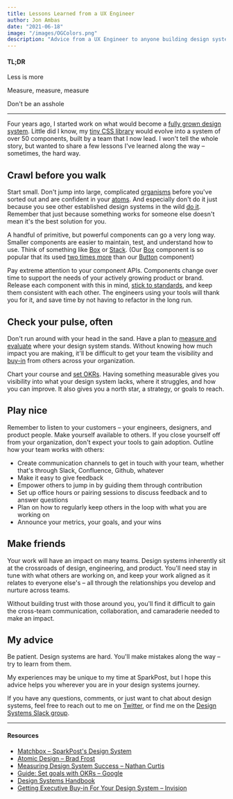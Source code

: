 ```yaml
---
title: Lessons Learned from a UX Engineer
author: Jon Ambas
date: "2021-06-18"
image: "/images/OGColors.png"
description: "Advice from a UX Engineer to anyone building design systems"
---
```


#### TL;DR

Less is more

Measure, measure, measure

Don't be an asshole

---

Four years ago, I started work on what would become a [fully grown design system](http://design.sparkpost.com/). Little did I know, my [tiny CSS library](https://github.com/SparkPost/styles) would evolve into a system of over 50 components, built by a team that I now lead. I won't tell the whole story, but wanted to share a few lessons I've learned along the way – sometimes, the hard way.

## Crawl before you walk

Start small. Don't jump into large, complicated [organisms](https://bradfrost.com/blog/post/atomic-web-design/#organisms) before you've sorted out and are confident in your [atoms](https://bradfrost.com/blog/post/atomic-web-design/#atoms). And especially don't do it just because you see other established design systems in the wild [do it](https://polaris.shopify.com/components/structure/page#navigation). Remember that just because something works for someone else doesn't mean it's the best solution for you.

A handful of primitive, but powerful components can go a very long way. Smaller components are easier to maintain, test, and understand how to use. Think of something like [Box](https://seek-oss.github.io/braid-design-system/components/Box) or [Stack](https://seek-oss.github.io/braid-design-system/components/Stack). (Our [Box](https://design.sparkpost.com/components/box/api) component is so popular that its used [two times more](https://ux-okr-dashboard.netlify.app/) than our [Button](https://design.sparkpost.com/components/button/api) component)

Pay extreme attention to your component APIs. Components change over time to support the needs of your actively growing product or brand. Release each component with this in mind, [stick to standards](https://jonambas.com/posts/component-api-standards), and keep them consistent with each other. The engineers using your tools will thank you for it, and save time by not having to refactor in the long run.

## Check your pulse, often

Don't run around with your head in the sand. Have a plan to [measure and evaluate](https://medium.com/eightshapes-llc/measuring-design-system-success-d0513a93dd96) where your design system stands. Without knowing how much impact you are making, it'll be difficult to get your team the visibility and [buy-in](https://www.invisionapp.com/inside-design/getting-executive-ok-design-system/) from others across your organization.

Chart your course and [set OKRs](https://www.whatmatters.com/resources/google-okr-playbook/). Having something measurable gives you visibility into what your design system lacks, where it struggles, and how you can improve. It also gives you a north star, a strategy, or goals to reach.

## Play nice

Remember to listen to your customers – your engineers, designers, and product people. Make yourself available to others. If you close yourself off from your organization, don't expect your tools to gain adoption. Outline how your team works with others:

- Create communication channels to get in touch with your team, whether that's through Slack, Confluence, Github, whatever
- Make it easy to give feedback
- Empower others to jump in by guiding them through contribution
- Set up office hours or pairing sessions to discuss feedback and to answer questions
- Plan on how to regularly keep others in the loop with what you are working on
- Announce your metrics, your goals, and your wins

## Make friends

Your work will have an impact on many teams. Design systems inherently sit at the crossroads of design, engineering, and product. You'll need stay in tune with what others are working on, and keep your work aligned as it relates to everyone else's – all through the relationships you develop and nurture across teams.

Without building trust with those around you, you'll find it difficult to gain the cross-team communication, collaboration, and camaraderie needed to make an impact.

## My advice

Be patient. Design systems are hard. You'll make mistakes along the way – try to learn from them.

My experiences may be unique to my time at SparkPost, but I hope this advice helps you wherever you are in your design systems journey.

If you have any questions, comments, or just want to chat about design systems, feel free to reach out to me on [Twitter](https://twitter.com/jonambas), or find me on the [Design Systems Slack group](https://design.systems/slack/).

---

#### Resources

- [Matchbox – SparkPost's Design System](http://design.sparkpost.com/)
- [Atomic Design – Brad Frost](https://bradfrost.com/blog/post/atomic-web-design/)
- [Measuring Design System Success – Nathan Curtis](https://medium.com/eightshapes-llc/measuring-design-system-success-d0513a93dd96)
- [Guide: Set goals with OKRs – Google](https://rework.withgoogle.com/guides/set-goals-with-okrs/steps/introduction/)
- [Design Systems Handbook](https://www.designbetter.co/design-systems-handbook)
- [Getting Executive Buy-in For Your Design System – Invision](https://www.invisionapp.com/inside-design/getting-executive-ok-design-system/)
